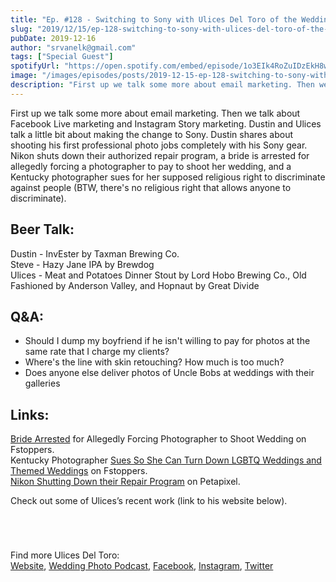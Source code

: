 ```yaml
---
title: "Ep. #128 - Switching to Sony with Ulices Del Toro of the Wedding Photo Podcast"
slug: "2019/12/15/ep-128-switching-to-sony-with-ulices-del-toro-of-the-wedding-photo-podcast"
pubDate: 2019-12-16
author: "srvanelk@gmail.com"
tags: ["Special Guest"]
spotifyUrl: "https://open.spotify.com/embed/episode/1o3EIk4RoZuIDzEkH8wIHO?utm_source=generator"
image: "/images/episodes/posts/2019-12-15-ep-128-switching-to-sony-with-ulices-del-toro-of-the-wedding-photo-podcast/IMG_5527_SQUARE.webp"
description: "First up we talk some more about email marketing. Then we talk about Facebook Live marketing and Instagram Story marketing. Dustin and Ulices talk a little bit about making the change to Sony. Dustin shares about shooting his first professional photo jobs completely with his Sony gear. Nikon shuts down their authorized repair program, a bride is arrested for allegedly forcing a photographer to pay to shoot her wedding, and a Kentucky photographer sues for her supposed religious right to discriminate against people (BTW, there's no religious right that allows anyone to discriminate)."
---
```


First up we talk some more about email marketing. Then we talk about Facebook Live marketing and Instagram Story marketing. Dustin and Ulices talk a little bit about making the change to Sony. Dustin shares about shooting his first professional photo jobs completely with his Sony gear. Nikon shuts down their authorized repair program, a bride is arrested for allegedly forcing a photographer to pay to shoot her wedding, and a Kentucky photographer sues for her supposed religious right to discriminate against people (BTW, there's no religious right that allows anyone to discriminate).

## Beer Talk:  
Dustin - InvEster by Taxman Brewing Co.  
Steve - Hazy Jane IPA by Brewdog  
Ulices - Meat and Potatoes Dinner Stout by Lord Hobo Brewing Co., Old Fashioned by Anderson Valley, and Hopnaut by Great Divide

## Q&A:
- Should I dump my boyfriend if he isn't willing to pay for photos at the same rate that I charge my clients?
- Where's the line with skin retouching? How much is too much?
- Does anyone else deliver photos of Uncle Bobs at weddings with their galleries

## Links:
[Bride Arrested](https://fstoppers.com/wedding/bride-arrested-allegedly-forcing-photographer-pay-privilege-shooting-her-wedding-434343) for Allegedly Forcing Photographer to Shoot Wedding on Fstoppers.  
Kentucky Photographer [Sues So She Can Turn Down LGBTQ Weddings and Themed Weddings](https://fstoppers.com/originals/kentucky-photographer-sues-her-religious-right-discriminate-against-lgbtq-430968) on Fstoppers.  
[Nikon Shutting Down their Repair Program](https://petapixel.com/2019/12/10/nikon-is-shutting-down-its-authorized-repair-program-in-march-2020/) on Petapixel.

Check out some of Ulices’s recent work (link to his website below).

<figure>
  <img src="/images/episodes/posts/2019-12-15-ep-128-switching-to-sony-with-ulices-del-toro-of-the-wedding-photo-podcast/IMG_5529.webp" alt="" />
</figure>
<figure>
  <img src="/images/episodes/posts/2019-12-15-ep-128-switching-to-sony-with-ulices-del-toro-of-the-wedding-photo-podcast/IMG_5530.webp" alt="" />
</figure>
<figure>
  <img src="/images/episodes/posts/2019-12-15-ep-128-switching-to-sony-with-ulices-del-toro-of-the-wedding-photo-podcast/IMG_5531.webp" alt="" />
</figure>
<figure>
  <img src="/images/episodes/posts/2019-12-15-ep-128-switching-to-sony-with-ulices-del-toro-of-the-wedding-photo-podcast/IMG_5532.webp" alt="" />
</figure>

Find more Ulices Del Toro:  
[Website](http://www.deltorophoto.com/), [Wedding Photo Podcast](http://www.deltorophoto.com/podcast), [Facebook](https://www.facebook.com/deltorophotopage/), [Instagram](https://www.instagram.com/deltorophoto/), [Twitter](https://twitter.com/deltorophoto)
